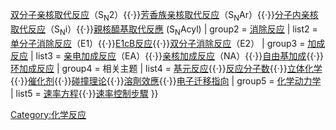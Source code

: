 {{Navbox
| name  = 反应机理
| title = 基本[[反应机理]]
| group1 = [[亲核取代]]
| list1  = [[单分子亲核取代反应]]（S<sub>N</sub>1）{{·}}[[双分子亲核取代反应]]（S<sub>N</sub>2）{{·}}[[芳香族亲核取代反应]]（S<sub>N</sub>Ar）{{·}}[[分子内亲核取代反应]]（S<sub>N</sub>i）{{·}}[[親核醯基取代反應]] (S<sub>N</sub>Acyl)
| group2 = [[消除反应]]
| list2 = [[单分子消除反应]]（E1）{{·}}[[E1cB反应]]{{·}}[[双分子消除反应]]（E2）
| group3 = [[加成反应]]
| list3 = [[亲电加成反应]]（EA）{{·}}[[亲核加成反应]]（NA）{{·}}[[自由基加成]]{{·}}[[环加成反应]]
| group4 = 相关主题
| list4 = [[基元反应]]{{·}}[[反应分子数]]{{·}}[[立体化学]]{{·}}[[催化剂]]{{·}}[[碰撞理论]]{{·}}[[溶劑效應]]{{·}}[[电子迁移指向]]
| group5 = [[化学动力学]]
| list5 = [[速率方程]]{{·}}[[速率控制步驟]] 
}}
<noinclude>
</noinclude>
[[Category:化学反应]]